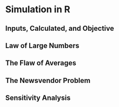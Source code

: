 # Simulation in R

## Inputs, Calculated, and Objective

## Law of Large Numbers

## The Flaw of Averages

## The Newsvendor Problem

## Sensitivity Analysis
